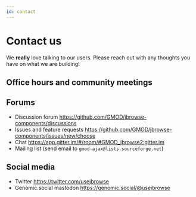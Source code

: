 ```yaml
---
id: contact
---
```



# Contact us

We **really** love talking to our users. Please reach out with any thoughts you
have on what we are building!

## Office hours and community meetings

<GoogleCalendarScheduleFunction />

## Forums

- Discussion forum https://github.com/GMOD/jbrowse-components/discussions
- Issues and feature requests
  https://github.com/GMOD/jbrowse-components/issues/new/choose
- Chat https://app.gitter.im/#/room/#GMOD_jbrowse2:gitter.im
- Mailing list (send email to `gmod-ajax@lists.sourceforge.net`)

## Social media

- Twitter https://twitter.com/usejbrowse
- Genomic.social mastodon https://genomic.social/@usejbrowse
